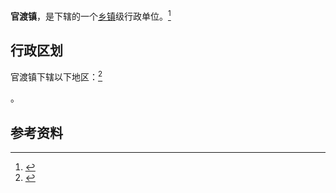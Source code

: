 {{中国乡级行政区|52/03/81/106/000}}

'''官渡镇'''，是{{PRC admin/fullname|52/03/81/106/000|3}}下辖的一个[[乡镇|乡镇]]级行政单位。<ref>{{PRC admin/ref sgc|{{PRC admin/parent|52/03/81/106/000}}}}</ref>

== 行政区划 ==

官渡镇下辖以下地区：<ref>{{PRC admin/ref sgc|52/03/81/106/000}}</ref>

{{PRC admin/children|52/03/81/106/000}}。

== 参考资料 ==

{{reflist}}

{{行政区划小作品}}
{{PRC admin/navcat|52/03/81/106/000}}